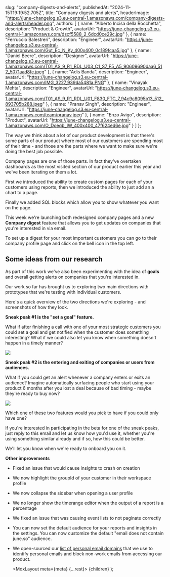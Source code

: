 
  slug: "company-digests-and-alerts",
  publishedAt: "2024-11-15T19:19:52.705Z",
  title: "Company digests and alerts",
  headerImage: "https://june-changelog.s3.eu-central-1.amazonaws.com/company-digests-and-alerts/header.png",
  authors: [
    {
      name: "Alberto Incisa della Rocchetta",
      description: "Product & Growth",
      avatarUrl: "https://june-changelog.s3.eu-central-1.amazonaws.com/dscf5588_2_6dcd0ce29c.jpg"
    },
    {
      name: "Ferruccio Balestreri",
      description: "Engineer", 
      avatarUrl: "https://june-changelog.s3.eu-central-1.amazonaws.com/Gut_Ec_N_Ky_400x400_0c189fcaa5.jpg"
    },
    {
      name: "Daniel Beere",
      description: "Designer",
      avatarUrl: "https://june-changelog.s3.eu-central-1.amazonaws.com/T01_AS_9_R1_RDL_U03_C1_S7_F5_A5_90609690daa6_512_5071aad8fc.jpeg"
    },
    {
      name: "Adis Banda", 
      description: "Engineer",
      avatarUrl: "https://june-changelog.s3.eu-central-1.amazonaws.com/IMG_3227_939da5481a.PNG"
    },
    {
      name: "Vinayak Mehta",
      description: "Engineer",
      avatarUrl: "https://june-changelog.s3.eu-central-1.amazonaws.com/T01_AS_9_R1_RDL_U01_F830_FTC_7_94c9c8095b13_512_893705b288.jpeg"
    },
    {
      name: "Pranav Singh",
      description: "Engineer",
      avatarUrl: "https://june-changelog.s3.eu-central-1.amazonaws.com/team/pranav.jpeg"
    },
    {
      name: "Enzo Avigo",
      description: "Product",
      avatarUrl: "https://june-changelog.s3.eu-central-1.amazonaws.com/O_Doeqb_IW_400x400_47f624ed6e.jpg"
    }
  ]
};

The way we think about a lot of our product development is that there's some parts of our product where most of our customers are spending most of their time - and those are the parts where we want to make sure we're doing the best job possible.

Company pages are one of those parts. In fact they've overtaken dashboards as the most visited section of our product earlier this year and we've been iterating on them a lot.

First we introduced the ability to create custom pages for each of your customers using reports, then we introduced the ability to just add an a chart to a page.

Finally we added SQL blocks which allow you to show whatever you want on the page.

This week we're launching both redesigned company pages and a new **Company digest** feature that allows you to get updates on companies that you're interested in via email.

To set up a digest for your most important customers you can go to their company profile page and click on the bell icon in the top left.

## Some ideas from our research

As part of this work we've also been experimenting with the idea of **goals** and overall getting alerts on companies that you're interested in.

Our work so far has brought us to exploring two main directions with prototypes that we're testing with individual customers.

Here's a quick overview of the two directions we're exploring - and screenshots of how they look.

**Sneak peak #1 is the "set a goal" feature.**

What if after finishing a call with one of your most strategic customers you could set a goal and get notified when the customer does something interesting? What if we could also let you know when something doesn't happen in a timely manner?

![](https://june-changelog.s3.eu-central-1.amazonaws.com/company-digests-and-alerts/goals.png)

**Sneak peak #2 is the entering and exiting of companies or users from audiences.**

What if you could get an alert whenever a company enters or exits an audience? Imagine automatically surfacing people who start using your product 6 months after you lost a deal because of bad timing - maybe they're ready to buy now?

![](https://june-changelog.s3.eu-central-1.amazonaws.com/company-digests-and-alerts/audiences.png)

Which one of these two features would you pick to have if you could only have one?

If you're interested in participating in the beta for one of the sneak peaks, just reply to this email and let us know how you'd use it, whether you're using something similar already and if so, how this could be better.

We'll let you know when we're ready to onboard you on it.

**Other improvements**

- Fixed an issue that would cause insights to crash on creation
- We now highlight the groupId of your customer in their workspace profile
- We now collapse the sidebar when opening a user profile
- We no longer show the timerange editor when the output of a report is a percentage
- We fixed an issue that was causing event lists to not paginate correctly
- You can now set the default audience for your reports and insights in the settings. You can now customize the default "email does not contain june.so" audience.
- We open-sourced our [list of personal email domains](https://github.com/juneHQ/non-work-domains/) that we use to identify personal emails and block non-work emails from accessing our product.

  <MdxLayout meta={meta} {...rest}>
    {children}
  </MdxLayout>
);
